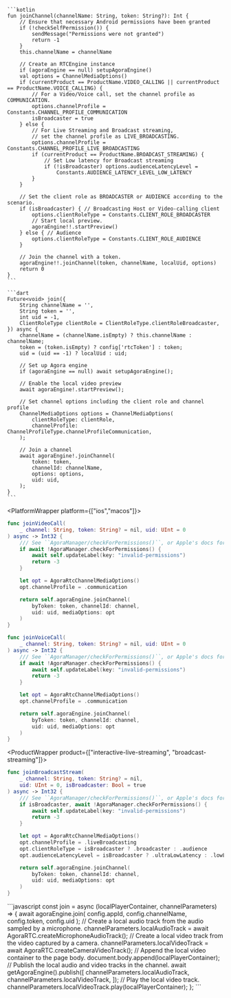 <PlatformWrapper platform="android">

    ```kotlin
    fun joinChannel(channelName: String, token: String?): Int {
        // Ensure that necessary Android permissions have been granted
        if (!checkSelfPermission()) {
            sendMessage("Permissions were not granted")
            return -1
        }
        this.channelName = channelName

        // Create an RTCEngine instance
        if (agoraEngine == null) setupAgoraEngine()
        val options = ChannelMediaOptions()
        if (currentProduct == ProductName.VIDEO_CALLING || currentProduct == ProductName.VOICE_CALLING) {
            // For a Video/Voice call, set the channel profile as COMMUNICATION.
            options.channelProfile = Constants.CHANNEL_PROFILE_COMMUNICATION
            isBroadcaster = true
        } else {
            // For Live Streaming and Broadcast streaming,
            // set the channel profile as LIVE_BROADCASTING.
            options.channelProfile = Constants.CHANNEL_PROFILE_LIVE_BROADCASTING
            if (currentProduct == ProductName.BROADCAST_STREAMING) {
                // Set Low latency for Broadcast streaming
                if (!isBroadcaster) options.audienceLatencyLevel =
                    Constants.AUDIENCE_LATENCY_LEVEL_LOW_LATENCY
            }
        }

        // Set the client role as BROADCASTER or AUDIENCE according to the scenario.
        if (isBroadcaster) { // Broadcasting Host or Video-calling client
            options.clientRoleType = Constants.CLIENT_ROLE_BROADCASTER
            // Start local preview.
            agoraEngine!!.startPreview()
        } else { // Audience
            options.clientRoleType = Constants.CLIENT_ROLE_AUDIENCE
        }

        // Join the channel with a token.
        agoraEngine!!.joinChannel(token, channelName, localUid, options)
        return 0
    }
    ```
</PlatformWrapper>

<PlatformWrapper platform="flutter">

    ```dart
    Future<void> join({
        String channelName = '',
        String token = '',
        int uid = -1,
        ClientRoleType clientRole = ClientRoleType.clientRoleBroadcaster,
    }) async {
        channelName = (channelName.isEmpty) ? this.channelName : channelName;
        token = (token.isEmpty) ? config['rtcToken'] : token;
        uid = (uid == -1) ? localUid : uid;

        // Set up Agora engine
        if (agoraEngine == null) await setupAgoraEngine();

        // Enable the local video preview 
        await agoraEngine!.startPreview();
        
        // Set channel options including the client role and channel profile
        ChannelMediaOptions options = ChannelMediaOptions(
            clientRoleType: clientRole,
            channelProfile: ChannelProfileType.channelProfileCommunication,
        );

        // Join a channel
        await agoraEngine!.joinChannel(
            token: token,
            channelId: channelName,
            options: options,
            uid: uid,
        );
    }
    ```
</PlatformWrapper>

<PlatformWrapper platform={["ios","macos"]}>
<ProductWrapper product="video-calling">

```swift
func joinVideoCall(
    _ channel: String, token: String? = nil, uid: UInt = 0
) async -> Int32 {
    /// See ``AgoraManager/checkForPermissions()``, or Apple's docs for details of this method.
    if await !AgoraManager.checkForPermissions() {
        await self.updateLabel(key: "invalid-permissions")
        return -3
    }

    let opt = AgoraRtcChannelMediaOptions()
    opt.channelProfile = .communication

    return self.agoraEngine.joinChannel(
        byToken: token, channelId: channel,
        uid: uid, mediaOptions: opt
    )
}
```
</ProductWrapper>

<ProductWrapper product="voice-calling">

```swift
func joinVoiceCall(
    _ channel: String, token: String? = nil, uid: UInt = 0
) async -> Int32 {
    /// See ``AgoraManager/checkForPermissions()``, or Apple's docs for details of this method.
    if await !AgoraManager.checkForPermissions() {
        await self.updateLabel(key: "invalid-permissions")
        return -3
    }

    let opt = AgoraRtcChannelMediaOptions()
    opt.channelProfile = .communication

    return self.agoraEngine.joinChannel(
        byToken: token, channelId: channel,
        uid: uid, mediaOptions: opt
    )
}
```
</ProductWrapper>

<ProductWrapper product={["interactive-live-streaming", "broadcast-streaming"]}>

```swift
func joinBroadcastStream(
    _ channel: String, token: String? = nil,
    uid: UInt = 0, isBroadcaster: Bool = true
) async -> Int32 {
    /// See ``AgoraManager/checkForPermissions()``, or Apple's docs for details of this method.
    if isBroadcaster, await !AgoraManager.checkForPermissions() {
        await self.updateLabel(key: "invalid-permissions")
        return -3
    }

    let opt = AgoraRtcChannelMediaOptions()
    opt.channelProfile = .liveBroadcasting
    opt.clientRoleType = isBroadcaster ? .broadcaster : .audience
    opt.audienceLatencyLevel = isBroadcaster ? .ultraLowLatency : .lowLatency

    return self.agoraEngine.joinChannel(
        byToken: token, channelId: channel,
        uid: uid, mediaOptions: opt
    )
}
```

</ProductWrapper>
</PlatformWrapper>
<PlatformWrapper platform="web">
    ```javascript
    const join = async (localPlayerContainer, channelParameters) => {
        await agoraEngine.join(
          config.appId,
          config.channelName,
          config.token,
          config.uid
        );
        // Create a local audio track from the audio sampled by a microphone.
        channelParameters.localAudioTrack =
        await AgoraRTC.createMicrophoneAudioTrack();
        // Create a local video track from the video captured by a camera.
        channelParameters.localVideoTrack = await AgoraRTC.createCameraVideoTrack();
        // Append the local video container to the page body.
        document.body.append(localPlayerContainer);
        // Publish the local audio and video tracks in the channel.
        await getAgoraEngine().publish([
          channelParameters.localAudioTrack,
          channelParameters.localVideoTrack,
        ]);
        // Play the local video track.
        channelParameters.localVideoTrack.play(localPlayerContainer);
    };
    ```
</PlatformWrapper>
